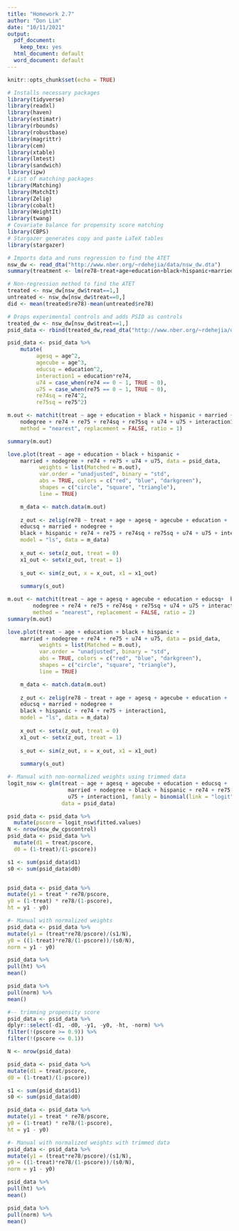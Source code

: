 ```yaml
---
title: "Homework 2.7"
author: "Don Lim"
date: "10/11/2021"
output:
  pdf_document:
    keep_tex: yes
  html_document: default
  word_document: default
---
```


```r
knitr::opts_chunk$set(echo = TRUE)
```

```r
# Installs necessary packages
library(tidyverse)
library(readxl)
library(haven)
library(estimatr)
library(rbounds)
library(robustbase)
library(magrittr)
library(cem)
library(xtable)
library(lmtest)
library(sandwich)
library(ipw)
# List of matching packages 
library(Matching)
library(MatchIt)
library(Zelig)
library(cobalt)
library(WeightIt)
library(twang)
# Covariate balance for propensity score matching
library(CBPS)
# Stargazer generates copy and paste LaTeX tables
library(stargazer)
```

```r
# Imports data and runs regression to find the ATET 
nsw_dw <- read_dta("http://www.nber.org/~rdehejia/data/nsw_dw.dta")
summary(treatment <- lm(re78~treat+age+education+black+hispanic+married+nodegree+re74,data=nsw_dw))
```

```r
# Non-regression method to find the ATET
treated <- nsw_dw[nsw_dw$treat==1,]
untreated <- nsw_dw[nsw_dw$treat==0,]
did <- mean(treated$re78)-mean(untreated$re78)
```

```r
# Drops experimental controls and adds PSID as controls
treated_dw <- nsw_dw[nsw_dw$treat==1,]
psid_data <- rbind(treated_dw,read_dta("http://www.nber.org/~rdehejia/data/psid_controls.dta"))
```

```r
psid_data <- psid_data %>% 
    mutate(
         agesq = age^2,
         agecube = age^3,
         educsq = education^2,
         interaction1 = education*re74,
         u74 = case_when(re74 == 0 ~ 1, TRUE ~ 0),
         u75 = case_when(re75 == 0 ~ 1, TRUE ~ 0),
         re74sq = re74^2,
         re75sq = re75^2)

m.out <- matchit(treat ~ age + education + black + hispanic + married + 
	nodegree + re74 + re75 + re74sq + re75sq + u74 + u75 + interaction1, data = psid_data,
	method = "nearest", replacement = FALSE, ratio = 1)

summary(m.out)
```

```r
love.plot(treat ~ age + education + black + hispanic + 
    married + nodegree + re74 + re75 + u74 + u75, data = psid_data, 
          weights = list(Matched = m.out),
          var.order = "unadjusted", binary = "std",
          abs = TRUE, colors = c("red", "blue", "darkgreen"), 
          shapes = c("circle", "square", "triangle"),
          line = TRUE)
```

```r
	m_data <- match.data(m.out)
	
	z_out <- zelig(re78 ~ treat + age + agesq + agecube + education +
	educsq + married + nodegree +
	black + hispanic + re74 + re75 + re74sq + re75sq + u74 + u75 + interaction1, 
	model = "ls", data = m_data)
	
	x_out <- setx(z_out, treat = 0)
	x1_out <- setx(z_out, treat = 1)
	
	s_out <- sim(z_out, x = x_out, x1 = x1_out)
	
	summary(s_out)
```
```r
m.out <- matchit(treat ~ age + agesq + agecube + education + educsq+  black + hispanic + married + 
		nodegree + re74 + re75 + re74sq + re75sq + u74 + u75 + interaction1, data = psid_data,
		method = "nearest", replacement = FALSE, ratio = 2)
summary(m.out)

love.plot(treat ~ age + education + black + hispanic + 
    married + nodegree + re74 + re75 + u74 + u75, data = psid_data, 
          weights = list(Matched = m.out),
          var.order = "unadjusted", binary = "std",
          abs = TRUE, colors = c("red", "blue", "darkgreen"), 
          shapes = c("circle", "square", "triangle"),
          line = TRUE)

	m_data <- match.data(m.out)
	
	z_out <- zelig(re78 ~ treat + age + agesq + agecube + education +
	educsq + married + nodegree +
	black + hispanic + re74 + re75 + interaction1, 
	model = "ls", data = m_data)
	
	x_out <- setx(z_out, treat = 0)
	x1_out <- setx(z_out, treat = 1)
	
	s_out <- sim(z_out, x = x_out, x1 = x1_out)
	
	summary(s_out)
```

```r
#- Manual with non-normalized weights using trimmed data
logit_nsw <- glm(treat ~ age + agesq + agecube + education + educsq + 
                   married + nodegree + black + hispanic + re74 + re75 + re74sq + re75sq + u74 +
                   u75 + interaction1, family = binomial(link = "logit"), 
                 data = psid_data)

psid_data <- psid_data %>% 
  mutate(pscore = logit_nsw$fitted.values)
N <- nrow(nsw_dw_cpscontrol)
psid_data <- psid_data %>% 
  mutate(d1 = treat/pscore,
  d0 = (1-treat)/(1-pscore))

s1 <- sum(psid_data$d1)
s0 <- sum(psid_data$d0)


psid_data <- psid_data %>% 
mutate(y1 = treat * re78/pscore,
y0 = (1-treat) * re78/(1-pscore),
ht = y1 - y0)

#- Manual with normalized weights
psid_data <- psid_data %>% 
mutate(y1 = (treat*re78/pscore)/(s1/N),
y0 = ((1-treat)*re78/(1-pscore))/(s0/N),
norm = y1 - y0)

psid_data %>% 
pull(ht) %>% 
mean()

psid_data %>% 
pull(norm) %>% 
mean()

#-- trimming propensity score
psid_data <- psid_data %>% 
dplyr::select(-d1, -d0, -y1, -y0, -ht, -norm) %>% 
filter(!(pscore >= 0.9)) %>% 
filter(!(pscore <= 0.1))

N <- nrow(psid_data)

psid_data <- psid_data %>% 
mutate(d1 = treat/pscore,
d0 = (1-treat)/(1-pscore))

s1 <- sum(psid_data$d1)
s0 <- sum(psid_data$d0)

psid_data <- psid_data %>% 
mutate(y1 = treat * re78/pscore,
y0 = (1-treat) * re78/(1-pscore),
ht = y1 - y0)

#- Manual with normalized weights with trimmed data
psid_data <- psid_data %>% 
mutate(y1 = (treat*re78/pscore)/(s1/N),
y0 = ((1-treat)*re78/(1-pscore))/(s0/N),
norm = y1 - y0)

psid_data %>% 
pull(ht) %>% 
mean()

psid_data %>% 
pull(norm) %>% 
mean()
```






